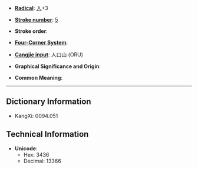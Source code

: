 * '''[[Wiktionary:Chinese radical index| Radical]]''': [[Wiktionary:Chinese radical index 人|人]]+3

* '''[[Wiktionary:Chinese total strokes index|Stroke number]]''': [[Wiktionary:Chinese total strokes index 5|5]]

* '''Stroke order''': 

* '''[[Wiktionary:Chinese four corner index|Four-Corner System]]''': 

* '''[[Wiktionary:Chinese Cangjie index|Cangjie input]]''': 人口山 (ORU)

* '''Graphical Significance and Origin''': 

* '''Common Meaning''': 

----

== Dictionary Information ==

* KangXi: 0094.051

== Technical Information ==

* '''Unicode''':
** Hex: 3436
** Decimal: 13366